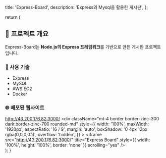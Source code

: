   title: 'Express-Board',
  description: 'Express와 Mysql을 활용한 게시판',
};

  return (
    <div className="bg-white dark:bg-zinc-800 border border-zinc-200 dark:border-zinc-700 rounded-xl shadow-md p-6 my-6">
      <h2 className="text-2xl font-bold mb-2 text-white-600 hc">📌 프로젝트 개요</h2>
      <p className="mb-4 text-zinc-700 dark:text-zinc-300">
        Express-Board는 <strong className="text-black dark:text-white">Node.js의 Express 프레임워크</strong>를 기반으로 만든 게시판 프로젝트입니다.
      </p>
      <h3 className="text-xl font-semibold mb-2 hc">🔧 사용 기술</h3>
      <ul className="list-disc list-inside text-zinc-700 dark:text-zinc-300 mb-4">
        <li>Express</li>
        <li>MySQL</li>
        <li>AWS EC2</li>
        <li>Docker</li>
      </ul>
      <h3 className="text-xl font-semibold mb-2 hc">🌐 배포된 웹사이트</h3>
      <a
        href="http://43.200.176.82:3000/"
        target="_blank"
        rel="noopener noreferrer"
        className="text-blue-500 hover:underline"
      >
        http://43.200.176.82:3000/
      </a>
      <div
        className="mt-4 border border-zinc-300 dark:border-zinc-700 rounded-md"
        style={{
          width: '100%',
          maxWidth: '1920px',
          aspectRatio: '16 / 9',
          margin: 'auto',
          boxShadow: '0 4px 12px rgba(0,0,0,0.1)',
          overflow: 'hidden',
        }}
      >
        <iframe
          src="http://43.200.176.82:3000/"
          title="Express Board"
          style={{ width: '100%', height: '100%', border: 'none' }}
          scrolling="yes"
        />
      </div>
    </div>
  );
}
